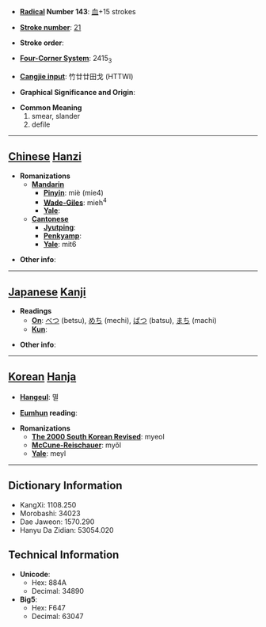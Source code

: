 * '''[[Wiktionary:Chinese radical index| Radical]] Number 143''': [[Wiktionary:Chinese radical index 血|血]]+15 strokes

* '''[[Wiktionary:Chinese total strokes index|Stroke number]]''': [[Wiktionary:Chinese total strokes index 21|21]]

* '''Stroke order''': 

* '''[[Wiktionary:Chinese four corner index|Four-Corner System]]''': 2415<sub>3</sub>

* '''[[Wiktionary:Chinese Cangjie index|Cangjie input]]''': 竹廿廿田戈 (HTTWI)

* '''Graphical Significance and Origin''': 

* '''Common Meaning'''
*#smear, slander
*# defile


----

== [[Chinese]] [[Hanzi]] ==

* '''Romanizations'''
** '''[[Mandarin]]'''
*** '''[[Pinyin]]''': miè (mie4)
*** '''[[Wade-Giles]]''': mieh<sup>4</sup>
*** '''[[Yale]]''': 
** '''[[Cantonese]]'''
*** '''[[Jyutping]]''':
*** '''[[Penkyamp]]''': 
*** '''[[Yale]]''': mit6

* '''Other info''': 

----

== [[Japanese]] [[Kanji]] ==

* '''Readings'''
** '''[[On]]''': [[べつ]] (betsu), [[めち]] (mechi), [[ばつ]] (batsu), [[まち]] (machi)
** '''[[Kun]]''': 

* '''Other info''':  

----

== [[Korean]] [[Hanja]] ==

* '''[[Hangeul]]''': 멸

* '''[[Eumhun]] reading''': 

* '''Romanizations'''
** '''[[The 2000 South Korean Revised Romanization|The 2000 South Korean Revised]]''': myeol
** '''[[McCune-Reischauer]]''': myŏl
** '''[[Yale]]''': meyl

----

== Dictionary Information ==

* KangXi: 1108.250
* Morobashi: 34023
* Dae Jaweon: 1570.290
* Hanyu Da Zidian: 53054.020

== Technical Information ==

* '''Unicode''':
** Hex: 884A
** Decimal: 34890
* '''Big5''':
** Hex: F647
** Decimal: 63047
